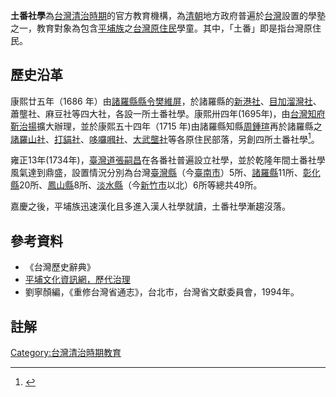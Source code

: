'''土番社學'''為[[台灣清治時期|台灣清治時期]]的官方教育機構，為[[清朝|清朝]]地方政府普遍於[[台灣|台灣]]設置的學塾之一，教育對象為包含[[平埔族|平埔族]]之[[台灣原住民|台灣原住民]]學童。其中，「土番」即是指台灣原住民。

== 歷史沿革 ==
康熙廿五年（1686 年）由[[諸羅縣|諸羅縣]][[縣令|縣令]][[樊維屏|樊維屏]]，於諸羅縣的[[新港社|新港社]]、[[目加溜灣社|目加溜灣社]]、蕭壟社、麻豆社等四大社，各設一所土番社學。康熙卅四年(1695年)，由[[台灣知府|台灣知府]][[靳治揚|靳治揚]]擴大辦理，並於康熙五十四年（1715 年)由諸羅縣知縣[[周鍾瑄|周鍾瑄]]再於諸羅縣之[[諸羅山社|諸羅山社]]、[[打貓社|打貓社]]、[[哆囉嘓社|哆囉嘓社]]、[[大武壠社|大武壟社]]等各原住民部落，另創四所土番社學<ref>{{Cite journal|title=清代臺灣的社學與義學The community schools and free private schools In Taiwan During Ching Dynasty（1683 ~ 1895）|author=葉憲峻|journal=臺中師院學報|issue=2|doi=http://dx.doi.org/10.7037%2fJNTTC.200412.0045|volume=18}}</ref>。

雍正13年(1734年)，[[臺灣道|臺灣道]][[張嗣昌|張嗣昌]]在各番社普遍設立社學，並於乾隆年間土番社學風氣達到鼎盛，設置情況分別為台灣[[臺灣縣|臺灣縣]]（今[[臺南市|臺南市]]）5所、[[諸羅縣|諸羅縣]]11所、[[彰化縣_(清朝)|彰化縣]]20所、[[鳳山縣_(臺灣)|鳳山縣]]8所、[[淡水縣|淡水縣]]（今[[新竹市|新竹市]]以北）6所等總共49所。

嘉慶之後，平埔族迅速漢化且多進入漢人社學就讀，土番社學漸趨沒落。 
==參考資料==
*《台灣歷史辭典》
*[http://www.sinica.edu.tw/~pingpu/museum/pinpuhistory/culture/lidai/title.htm 平埔文化資訊網，歷代治理] {{Wayback|url=http://www.sinica.edu.tw/~pingpu/museum/pinpuhistory/culture/lidai/title.htm |date=20181212074117 }}
*劉寧顏編，《重修台灣省通志》，台北市，台灣省文獻委員會，1994年。

== 註解 ==
[[Category:台灣清治時期教育|Category:台灣清治時期教育]]